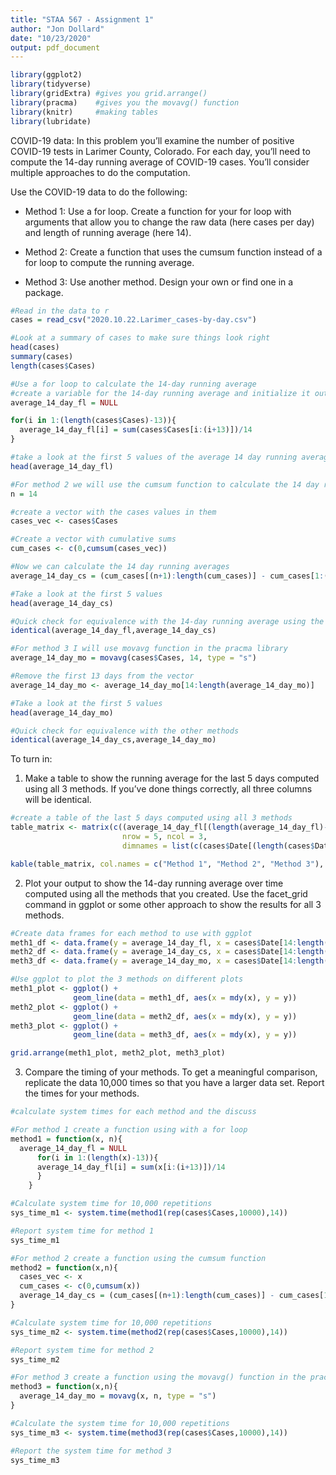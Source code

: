 ---
title: "STAA 567 - Assignment 1"
author: "Jon Dollard"
date: "10/23/2020"
output: pdf_document
---

```{r setup, message = FALSE, warning = FALSE}
library(ggplot2)
library(tidyverse)
library(gridExtra) #gives you grid.arrange()
library(pracma)    #gives you the movavg() function
library(knitr)     #making tables
library(lubridate) 
```

COVID-19 data: In this problem you’ll examine the number of positive COVID-19 tests in Larimer
County, Colorado. For each day, you’ll need to compute the 14-day running average of COVID-19 cases.
You’ll consider multiple approaches to do the computation.

Use the COVID-19 data to do the following:

 - Method 1: Use a for loop. Create a function for your for loop with arguments that allow
   you to change the raw data (here cases per day) and length of running average (here 14).
   
 - Method 2: Create a function that uses the cumsum function instead of a for loop to compute the
   running average.
   
 - Method 3: Use another method. Design your own or find one in a package. 
 

```{r, message=FALSE}
#Read in the data to r
cases = read_csv("2020.10.22.Larimer_cases-by-day.csv")

#Look at a summary of cases to make sure things look right
head(cases)
summary(cases)
length(cases$Cases)
```

```{r}
#Use a for loop to calculate the 14-day running average
#create a variable for the 14-day running average and initialize it outside the for loop to NULL
average_14_day_fl = NULL

for(i in 1:(length(cases$Cases)-13)){
  average_14_day_fl[i] = sum(cases$Cases[i:(i+13)])/14
}

#take a look at the first 5 values of the average 14 day running average
head(average_14_day_fl)
```

```{r}
#For method 2 we will use the cumsum function to calculate the 14 day running average
n = 14

#create a vector with the cases values in them
cases_vec <- cases$Cases

#Create a vector with cumulative sums 
cum_cases <- c(0,cumsum(cases_vec))

#Now we can calculate the 14 day running averages
average_14_day_cs = (cum_cases[(n+1):length(cum_cases)] - cum_cases[1:(length(cum_cases)-n)])/n

#Take a look at the first 5 values
head(average_14_day_cs)

#Quick check for equivalence with the 14-day running average using the for loop
identical(average_14_day_fl,average_14_day_cs)
```

```{r}
#For method 3 I will use movavg function in the pracma library
average_14_day_mo = movavg(cases$Cases, 14, type = "s")

#Remove the first 13 days from the vector
average_14_day_mo <- average_14_day_mo[14:length(average_14_day_mo)]

#Take a look at the first 5 values
head(average_14_day_mo)

#Quick check for equivalence with the other methods
identical(average_14_day_cs,average_14_day_mo)
```

To turn in:

1. Make a table to show the running average for the last 5 days computed using all 3 methods. If
you’ve done things correctly, all three columns will be identical.

```{r}
#create a table of the last 5 days computed using all 3 methods
table_matrix <- matrix(c((average_14_day_fl[(length(average_14_day_fl)-4):length(average_14_day_fl)])                                                  ,(average_14_day_cs[(length(average_14_day_cs)-4):length(average_14_day_cs)]),                                                  (average_14_day_mo[(length(average_14_day_mo)-4):length(average_14_day_mo)])),
                         nrow = 5, ncol = 3, 
                         dimnames = list(c(cases$Date[(length(cases$Date)-4):length(cases$Date)])))

kable(table_matrix, col.names = c("Method 1", "Method 2", "Method 3"), align = "ccc", caption = "14 Day Running Average Using 3 Methods")
```


2. Plot your output to show the 14-day running average over time computed using all the methods
that you created. Use the facet_grid command in ggplot or some other approach to show the
results for all 3 methods.

```{r}
#Create data frames for each method to use with ggplot
meth1_df <- data.frame(y = average_14_day_fl, x = cases$Date[14:length(cases$Date)])
meth2_df <- data.frame(y = average_14_day_cs, x = cases$Date[14:length(cases$Date)])
meth3_df <- data.frame(y = average_14_day_mo, x = cases$Date[14:length(cases$Date)])

#Use ggplot to plot the 3 methods on different plots
meth1_plot <- ggplot() +
              geom_line(data = meth1_df, aes(x = mdy(x), y = y)) 
meth2_plot <- ggplot() +
              geom_line(data = meth2_df, aes(x = mdy(x), y = y))
meth3_plot <- ggplot() +
              geom_line(data = meth3_df, aes(x = mdy(x), y = y))

grid.arrange(meth1_plot, meth2_plot, meth3_plot)
```

3. Compare the timing of your methods. To get a meaningful comparison, replicate the data 10,000
times so that you have a larger data set. Report the times for your methods.

```{r}
#calculate system times for each method and the discuss

#For method 1 create a function using with a for loop
method1 = function(x, n){
  average_14_day_fl = NULL  
      for(i in 1:(length(x)-13)){
      average_14_day_fl[i] = sum(x[i:(i+13)])/14
      }
    }

#Calculate system time for 10,000 repetitions
sys_time_m1 <- system.time(method1(rep(cases$Cases,10000),14))

#Report system time for method 1
sys_time_m1

#For method 2 create a function using the cumsum function
method2 = function(x,n){
  cases_vec <- x
  cum_cases <- c(0,cumsum(x))
  average_14_day_cs = (cum_cases[(n+1):length(cum_cases)] - cum_cases[1:(length(cum_cases)-n)])/n
}

#Calculate system time for 10,000 repetitions
sys_time_m2 <- system.time(method2(rep(cases$Cases,10000),14)) 

#Report system time for method 2
sys_time_m2

#For method 3 create a function using the movavg() function in the pracma library
method3 = function(x,n){
  average_14_day_mo = movavg(x, n, type = "s")
}

#Calculate the system time for 10,000 repetitions
sys_time_m3 <- system.time(method3(rep(cases$Cases,10000),14)) 

#Report the system time for method 3
sys_time_m3
```






































